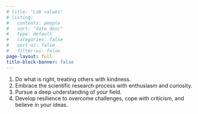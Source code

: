 ```yaml
---
# title: "Lab values"
# listing:
#   contents: people
#   sort: "date desc"
#   type: default
#   categories: false
#   sort-ui: false
#   filter-ui: false
page-layout: full
title-block-banner: false
---
```


1. Do what is right, treating others with kindness.
2. Embrace the scientific research process with enthusiasm and curiosity.
3. Pursue a deep understanding of your field.
4. Develop resilience to overcome challenges, cope with criticism, and believe in your ideas.
